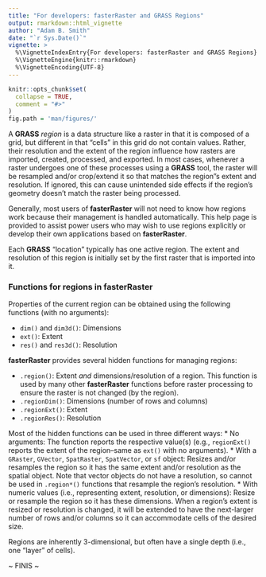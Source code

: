 ```yaml
---
title: "For developers: fasterRaster and GRASS Regions"
output: rmarkdown::html_vignette
author: "Adam B. Smith"
date: "`r Sys.Date()`"
vignette: >
  %\VignetteIndexEntry{For developers: fasterRaster and GRASS Regions}
  %\VignetteEngine{knitr::rmarkdown}
  %\VignetteEncoding{UTF-8}
---
```


```r
knitr::opts_chunk$set(
  collapse = TRUE,
  comment = "#>"
)
fig.path = 'man/figures/'
```
A **GRASS** *region* is a data structure like a raster in that it is composed of a grid, but different in that "cells" in this grid do not contain values. Rather, their resolution and the extent of the region influence how rasters are imported, created, processed, and exported. In most cases, whenever a raster undergoes one of these processes using a **GRASS** tool, the raster will be resampled and/or crop/extend it so that matches the region"s extent and resolution. If ignored, this can cause unintended side effects if the region's geometry doesn't match the raster being processed.

Generally, most users of **fasterRaster** will not need to know how regions work because their management is handled automatically.  This help page is provided to assist power users who may wish to use regions explicitly or develop their own applications based on **fasterRaster**.

Each **GRASS** "location" typically has one active region. The extent and resolution of this region is initially set by the first raster that is imported into it.

### Functions for regions in **fasterRaster**

Properties of the current region can be obtained using the following functions (with no arguments):

* `dim()` and `dim3d()`: Dimensions
* `ext()`: Extent
* `res()` and `res3d()`: Resolution

**fasterRaster** provides several hidden functions for managing regions:

* `.region()`: Extent *and* dimensions/resolution of a region. This function is used by many other **fasterRaster** functions before raster processing to ensure the raster is not changed (by the region).
* `.regionDim()`: Dimensions (number of rows and columns)
* `.regionExt()`: Extent
* `.regionRes()`: Resolution

Most of the hidden functions can be used in three different ways:
* No arguments: The function reports the respective value(s) (e.g., `regionExt()` reports the extent of the region--same as `ext()` with no arguments).
* With a `GRaster`, `GVector`, `SpatRaster`, `SpatVector`, or `sf` object: Resizes and/or resamples the region so it has the same extent and/or resolution as the spatial object. Note that vector objects do not have a resolution, so cannot be used in `.region*()` functions that resample the region's resolution.
* With numeric values (i.e., representing extent, resolution, or dimensions): Resize or resample the region so it has these dimensions. When a region's extent is resized or resolution is changed, it will be extended to have the next-larger number of rows and/or columns so it can accommodate cells of the desired size.

Regions are inherently 3-dimensional, but often have a single depth (i.e., one "layer" of cells).


~ FINIS ~

